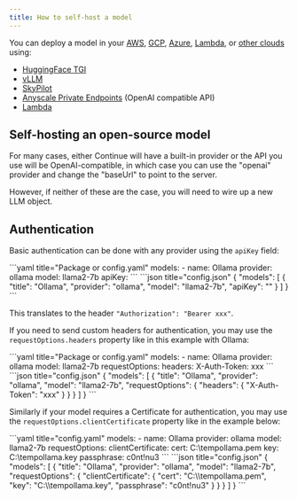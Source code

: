 ```yaml
---
title: How to self-host a model
---
```



You can deploy a model in your [AWS](https://github.com/continuedev/deploy-os-code-llm#aws), [GCP](https://github.com/continuedev/deploy-os-code-llm#gcp), [Azure](https://github.com/continuedev/deploy-os-code-llm#azure), [Lambda](https://lambdalabs.com/), or [other clouds](https://github.com/continuedev/deploy-os-code-llm#others-2) using:

- [HuggingFace TGI](https://github.com/continuedev/deploy-os-code-llm#tgi)
- [vLLM](https://github.com/continuedev/deploy-os-code-llm#vllm)
- [SkyPilot](https://github.com/continuedev/deploy-os-code-llm#skypilot)
- [Anyscale Private Endpoints](https://github.com/continuedev/deploy-os-code-llm#anyscale-private-endpoints) (OpenAI compatible API)
- [Lambda](https://github.com/continuedev/deploy-os-code-llm#lambda)

## Self-hosting an open-source model

For many cases, either Continue will have a built-in provider or the API you use will be OpenAI-compatible, in which case you can use the "openai" provider and change the "baseUrl" to point to the server.

However, if neither of these are the case, you will need to wire up a new LLM object.

## Authentication

Basic authentication can be done with any provider using the `apiKey` field:

<Tabs groupId="config-example">
  <TabItem value="yaml" label="YAML">
  ```yaml title="Package or config.yaml"
  models:
    - name: Ollama
      provider: ollama
      model: llama2-7b
      apiKey: <YOUR_CUSTOM_OLLAMA_SERVER_API_KEY>
  ```
  </TabItem>
  <TabItem value="json" label="JSON">
  ```json title="config.json"
  {
    "models": [
      {
        "title": "Ollama",
        "provider": "ollama",
        "model": "llama2-7b",
        "apiKey": "<YOUR_CUSTOM_OLLAMA_SERVER_API_KEY>"
      }
    ]
  }
  ```
  </TabItem>
</Tabs>

This translates to the header `"Authorization": "Bearer xxx"`.

If you need to send custom headers for authentication, you may use the `requestOptions.headers` property like in this example with Ollama:

<Tabs groupId="config-example">
    <TabItem value="yaml" label="YAML">
    ```yaml title="Package or config.yaml"
    models:
      - name: Ollama
        provider: ollama
        model: llama2-7b
        requestOptions:
          headers:
            X-Auth-Token: xxx
    ```
    </TabItem>
    <TabItem value="json" label="JSON">
    ```json title="config.json"
    {
      "models": [
        {
          "title": "Ollama",
          "provider": "ollama",
          "model": "llama2-7b",
          "requestOptions": {
            "headers": {
              "X-Auth-Token": "xxx"
            }
          }
        }
      ]
    }
    ```
    </TabItem>
</Tabs>

Similarly if your model requires a Certificate for authentication, you may use the `requestOptions.clientCertificate` property like in the example below:

<Tabs groupId="config-example">
  <TabItem value="yaml" label="YAML">
  ```yaml title="config.yaml"
  models:
    - name: Ollama
      provider: ollama
      model: llama2-7b
      requestOptions:
        clientCertificate:
          cert: C:\tempollama.pem
          key: C:\tempollama.key
          passphrase: c0nt!nu3
  ```
  </TabItem>
  <TabItem value="json" label="JSON">
  ```json title="config.json"
  {
    "models": [
      {
        "title": "Ollama",
        "provider": "ollama",
        "model": "llama2-7b",
        "requestOptions": {
          "clientCertificate": {
            "cert": "C:\\tempollama.pem",
            "key": "C:\\tempollama.key",
            "passphrase": "c0nt!nu3"
          }
        }
      }
    ]
  }
  ```
  </TabItem>
</Tabs>
